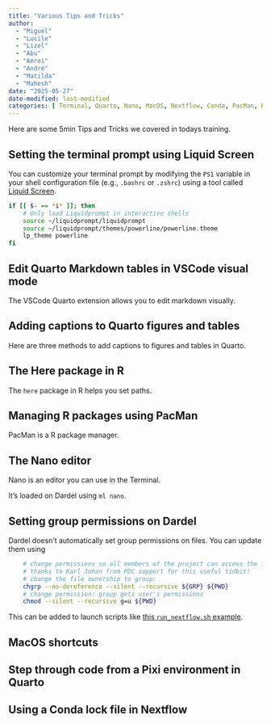 ```yaml
---
title: "Various Tips and Tricks"
author:
  - "Miguel"
  - "Lucile"
  - "Lizel"
  - "Abu"
  - "Amrei"
  - "André"
  - "Matilda"
  - "Mahesh"
date: "2025-05-27"
date-modified: last-modified
categories: [ Terminal, Quarto, Nano, MacOS, Nextflow, Conda, PacMan, R, Dardel, VSCode, "Tips and Tricks" ]
---
```


Here are some 5min Tips and Tricks we covered in todays training.

## Setting the terminal prompt using Liquid Screen

You can customize your terminal prompt by modifying the `PS1` variable in your shell configuration file (e.g., `.bashrc` or `.zshrc`) using a tool called [Liquid Screen](https://liquidprompt.readthedocs.io/en/stable/install.html).

```.bash
if [[ $- == *i* ]]; then
    # Only load Liquidprompt in interactive shells
    source ~/liquidprompt/liquidprompt
    source ~/liquidprompt/themes/powerline/powerline.theme
    lp_theme powerline
fi
```

## Edit Quarto Markdown tables in VSCode visual mode

The VSCode Quarto extension allows you to edit markdown visually.

## Adding captions to Quarto figures and tables

Here are three methods to add captions to figures and tables in Quarto.

## The Here package in R

The `here` package in R helps you set paths.

## Managing R packages using PacMan

PacMan is a R package manager.

## The Nano editor

Nano is an editor you can use in the Terminal.

It's loaded on Dardel using `ml nano`.

## Setting group permissions on Dardel

Dardel doesn't automatically set group permissions on files. You can update them using

```.bash
    # change permissions so all members of the project can access the files
    # thanks to Karl Johan from PDC support for this useful tidbit!
    # change the file ownership to group:
    chgrp --no-dereference --silent --recursive ${GRP} ${PWD}
    # change permission: group gets user's permissions
    chmod --silent --recursive g=u ${PWD}
```

This can be added to launch scripts like [this `run_nextflow.sh` example](https://github.com/SLUBioinformaticsInfrastructure/nf-core_on_dardel/blob/main/runscript.sh).

## MacOS shortcuts

## Step through code from a Pixi environment in Quarto

## Using a Conda lock file in Nextflow
